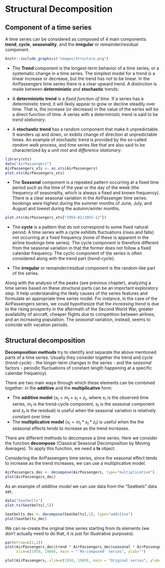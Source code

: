# Structural Decomposition

## Component of a time series

A time series can be considered as composed of 4 main components: **trend**, **cycle**, **seasonality**, and the **irregular** or remainder/residual component.

```r
knitr::include_graphics("images/Structure.png")
```

*   The **Trend** component is the longest-term behavior of a time series, or a systematic change in a time series. The simplest model for a trend is a linear increase or decrease, but the trend has not to be linear. In the AirPassengers time series there is a clear upward trend. A distinction is made between **deterministic** and **stochastic** trends:

  -   A **deterministic trend** is a *fixed function of time*. If a series has a deterministic trend, it will likely appear to grow or decline steadily over time. That is, the increase (or decrease) in the value of the series will be a direct function of time. A series with a deterministic
trend is said to be *trend stationary*.
  -   A **stochastic trend** has a random component that make it unpredictable. It wanders up and down, or exibits change of direction at unpredictable times. An example of stochastic trend is provided by the so-called *random walk* process, and time series like that are also said to be characterized by a *unit root* and *difference stationary*.

```r
library(xts)
data("AirPassengers")
AirPassengers_xts <- as.xts(AirPassengers)
plot.xts(AirPassengers_xts)
```  

*   The **Seasonal** component is a repeated pattern occurring at a fixed time period such as the time of the year or the day of the week (the frequency of seasonality, which is always a fixed and known frequency). There is a clear seasonal variation in the AirPassenger time series: bookings were highest during the summer months of June, July, and August and lowest during the autumn/winter months.

```r
plot.xts(AirPassengers_xts["1954-01/1955-12"])
```  

*   The **cycle** is a pattern that do not correspond to some fixed natural period. A time series with a cycle exhibits fluctuations (rises and falls) not occurring at a fixed frequency (none of these is apparent in the airline bookings time series). The cycle component is therefore different from the seasonal variation in that the former does not follow a fixed calendar frequency. The cyclic component of the series is often considered along with the trend part (*trend-cycle*).

*   The **irregular** or remainder/residual component is the random-like part of the series.

Along with the analysis of the peaks (see previous chapter), analyzing a time series based on these structural parts can be an important exploratory step. It help understanding the likely causes of the series features and formulate an appropriate time series model. For instance, in the case of the AirPassengers series, we could hypothesize that the *increasing trend* is due to the rising prosperity in the aftermath of the Second World War, greater availability of aircraft, cheaper flights due to competition between airlines, and an increasing population. The *seasonal* variation, instead, seems to coincide with vacation periods.

## Structural decomposition

**Decomposition methods** try to identify and separate the above mentioned parts of a time series. Usually they consider together the trend and cycle (*trend-cycle*) - the longer-term changes in the series - and the *seasonal* factors - periodic fluctuations of constant length happening at a specific calendar frequency).

There are two main ways through which these elements can be combined together: in the **additive** and the **multiplicative** form:

*   The **additive model** ($x_{t} = m_{t} + s_{t} + z_{t}$, where $x_{t}$ is the observed time series, $m_{t}$ is the trend-cycle component, $s_{t}$ is the seasonal component and $z_{t}$ is the residual) is useful when the seasonal variation is relatively constant over time
*   The **multiplicative model** ($x_{t} = m_{t} * s_{t} * z_{t}$) is useful when the the seasonal effects tends to increase as the trend increases.

There are different methods to decompose a time series. Here we consider the function **decompose** (Classical Seasonal Decomposition by Moving Averages). To apply this function, we need a **ts** object.

Considering the AirPassengers time series, since the seasonal effect tends to increase as the trend increases, we can use a multiplicative model.

```r
AirPassengers_dec <- decompose(AirPassengers, type="multiplicative")
plot(AirPassengers_dec)
```

As an example of *additive model* we can use data from the "Seatbels" data set. 

```r
data("Seatbelts")
plot.ts(Seatbelts[,5])
```

```r
Seatbelts_dec <- decompose(Seatbelts[,5], type="additive")
plot(Seatbelts_dec)
```

We can re-create the original time series starting from its elements (we don't actually need to do that, it is just for illustrative purposes). 

```r
par(mfrow=c(2,1))
plot(AirPassengers_dec$trend * AirPassengers_dec$seasonal * AirPassengers_dec$random,  
     xlim=c(1950, 1960), main = "'Re-composed' series", ylab="")

plot(AirPassengers, xlim=c(1950, 1960), main = "Original series", ylab="")
```



